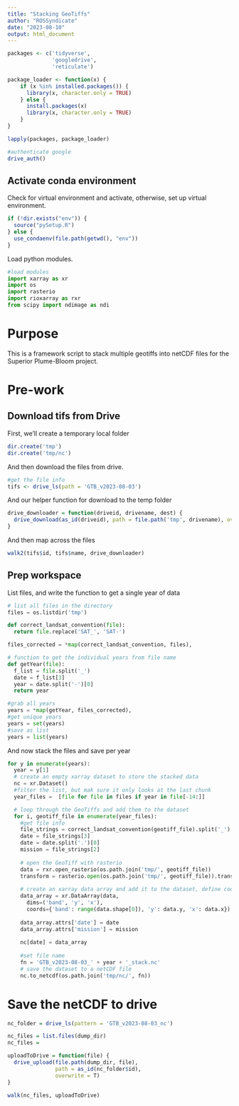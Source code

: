 ```yaml
---
title: "Stacking GeoTiffs"
author: "ROSSyndicate"
date: "2023-08-10"
output: html_document
---
```


```r
packages <- c('tidyverse',
              'googledrive',
              'reticulate')

package_loader <- function(x) {
    if (x %in% installed.packages()) {
      library(x, character.only = TRUE)
    } else {
      install.packages(x)
      library(x, character.only = TRUE)
    }
}

lapply(packages, package_loader)

#authenticate google
drive_auth()
```

## Activate conda environment

Check for virtual environment and activate, otherwise, set up virtual environment.

```r
if (!dir.exists("env")) {
  source("pySetup.R")
} else {
  use_condaenv(file.path(getwd(), "env"))
}
```

Load python modules.

```python
#load modules
import xarray as xr
import os
import rasterio
import rioxarray as rxr
from scipy import ndimage as ndi
```

# Purpose

This is a framework script to stack multiple geotiffs into netCDF files for the Superior Plume-Bloom project.

# Pre-work

## Download tifs from Drive

First, we'll create a temporary local folder

```r
dir.create('tmp')
dir.create('tmp/nc')
```

And then download the files from drive.

```r
#get the file info
tifs <- drive_ls(path = 'GTB_v2023-08-03')
```

And our helper function for download to the temp folder

```r
drive_downloader = function(driveid, drivename, dest) {
  drive_download(as_id(driveid), path = file.path('tmp', drivename), overwrite = T)
}
```

And then map across the files

```r
walk2(tifs$id, tifs$name, drive_downloader)
```

## Prep workspace

List files, and write the function to get a single year of data

```python
# list all files in the directory
files = os.listdir('tmp')

def correct_landsat_convention(file):
  return file.replace('SAT_', 'SAT-')

files_corrected = *map(correct_landsat_convention, files),

# function to get the individual years from file name
def getYear(file):
  f_list = file.split('_')
  date = f_list[3]
  year = date.split('-')[0]
  return year

#grab all years
years = *map(getYear, files_corrected),
#get unique years
years = set(years)
#save as list
years = list(years)
```

And now stack the files and save per year

```python
for y in enumerate(years):
  year = y[1]
  # create an empty xarray dataset to store the stacked data
  nc = xr.Dataset()
  #filter the list, but mak sure it only looks at the last chunk
  year_files =  [file for file in files if year in file[-14:]]

  # loop through the GeoTiffs and add them to the dataset
  for i, geotiff_file in enumerate(year_files):
    #get file info
    file_strings = correct_landsat_convention(geotiff_file).split('_')
    date = file_strings[3]
    date = date.split('.')[0]
    mission = file_strings[2]
    
    # open the GeoTiff with rasterio
    data = rxr.open_rasterio(os.path.join('tmp/', geotiff_file))
    transform = rasterio.open(os.path.join('tmp/', geotiff_file)).transform
    
    # create an xarray data array and add it to the dataset, define coords
    data_array = xr.DataArray(data,
      dims=('band', 'y', 'x'), 
      coords={'band': range(data.shape[0]), 'y': data.y, 'x': data.x})
    
    data_array.attrs['date'] = date
    data_array.attrs['mission'] = mission
    
    nc[date] = data_array
    
    #set file name
    fn = 'GTB_v2023-08-03_' + year + '_stack.nc'
    # save the dataset to a netCDF file
    nc.to_netcdf(os.path.join('tmp/nc/', fn))

```

# Save the netCDF to drive

```r
nc_folder = drive_ls(pattern = 'GTB_v2023-08-03_nc')

nc_files = list.files(dump_dir)
nc_files = 

uploadToDrive = function(file) {
  drive_upload(file.path(dump_dir, file),
               path = as_id(nc_folder$id),
               overwrite = T)
}

walk(nc_files, uploadToDrive)
```
